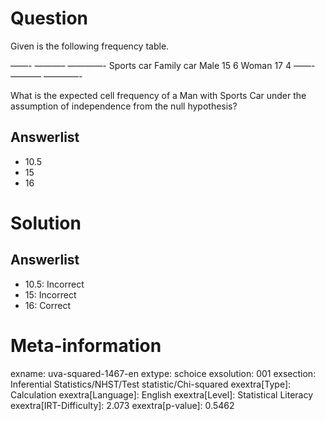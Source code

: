 Question
========

Given is the following frequency table.

  ------- ----------- ------------- Sports car Family car Male 15 6 Woman 17 4 ------- ----------- -------------

What is the expected cell frequency of a Man with Sports Car under the assumption of independence from the null hypothesis?

Answerlist
----------

* 10.5
* 15
* 16

Solution
========

Answerlist
----------

* 10.5: Incorrect
* 15: Incorrect
* 16: Correct

Meta-information
================
exname: uva-squared-1467-en
extype: schoice
exsolution: 001
exsection: Inferential Statistics/NHST/Test statistic/Chi-squared
exextra[Type]: Calculation
exextra[Language]: English
exextra[Level]: Statistical Literacy
exextra[IRT-Difficulty]: 2.073
exextra[p-value]: 0.5462

